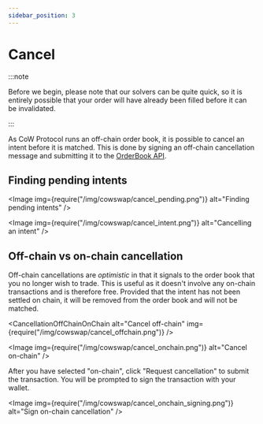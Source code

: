 ```yaml
---
sidebar_position: 3
---
```



# Cancel

:::note

Before we begin, please note that our solvers can be quite quick, so it is entirely possible that your order will have already been filled before it can be invalidated.

:::

As CoW Protocol runs an off-chain order book, it is possible to cancel an intent before it is matched. This is done by signing an off-chain cancellation message and submitting it to the [OrderBook API](../../reference/apis/orderbook).

## Finding pending intents

<Image
  img={require("/img/cowswap/cancel_pending.png")}
  alt="Finding pending intents"
/>

<Image
  img={require("/img/cowswap/cancel_intent.png")}
  alt="Cancelling an intent"
/>

## Off-chain vs on-chain cancellation

Off-chain cancellations are _optimistic_ in that it signals to the order book that you no longer wish to trade. This is useful as it doesn't involve any on-chain transactions and is therefore free. Provided that the intent has not been settled on chain, it will be removed from the order book and will not be matched.

<CancellationOffChainOnChain
  alt="Cancel off-chain"
  img={require("/img/cowswap/cancel_offchain.png")}
/>

<Image img={require("/img/cowswap/cancel_onchain.png")} alt="Cancel on-chain" />

After you have selected "on-chain", click "Request cancellation" to submit the transaction. You will be prompted to sign the transaction with your wallet.

<Image
  img={require("/img/cowswap/cancel_onchain_signing.png")}
  alt="Sign on-chain cancellation"
/>
